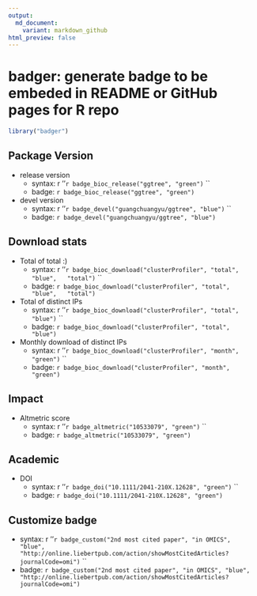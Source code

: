 ```yaml
---
output:
  md_document:
    variant: markdown_github
html_preview: false
---
```


<!-- README.md is generated from README.Rmd. Please edit that file -->

# badger: generate badge to be embeded in README or GitHub pages for R repo


```r
library("badger")
```

## Package Version

+ release version
	- syntax: `` ``r ''`r badge_bioc_release("ggtree", "green")` ``
	- badge: `r badge_bioc_release("ggtree", "green")`
+ devel version
	- syntax: `` ``r ''`r badge_devel("guangchuangyu/ggtree", "blue")` ``
	- badge: `r badge_devel("guangchuangyu/ggtree", "blue")`

## Download stats

+ Total of total :)
	- syntax: `` ``r ''`r badge_bioc_download("clusterProfiler", "total", "blue",
    "total")` ``
	- badge: `r badge_bioc_download("clusterProfiler", "total", "blue",
    "total")`
+ Total of distinct IPs
	- syntax: `` ``r ''`r badge_bioc_download("clusterProfiler", "total", "blue")` ``
	- badge: `r badge_bioc_download("clusterProfiler", "total", "blue")`
+ Monthly download of distinct IPs
	- syntax: `` ``r ''`r badge_bioc_download("clusterProfiler", "month", "green")` ``
	- badge: `r badge_bioc_download("clusterProfiler", "month", "green")`


## Impact

+ Altmetric score
	- syntax: `` ``r ''`r badge_altmetric("10533079", "green")` ``
	- badge: `r badge_altmetric("10533079", "green")`


## Academic
+ DOI
	- syntax: `` ``r ''`r badge_doi("10.1111/2041-210X.12628", "green")` ``
	- badge: `r badge_doi("10.1111/2041-210X.12628", "green")`

## Customize badge

+ syntax: `` ``r ''`r badge_custom("2nd most cited paper", "in OMICS", "blue",
  "http://online.liebertpub.com/action/showMostCitedArticles?journalCode=omi")` ``
+ badge: `r badge_custom("2nd most cited paper", "in OMICS", "blue",
  "http://online.liebertpub.com/action/showMostCitedArticles?journalCode=omi")`

